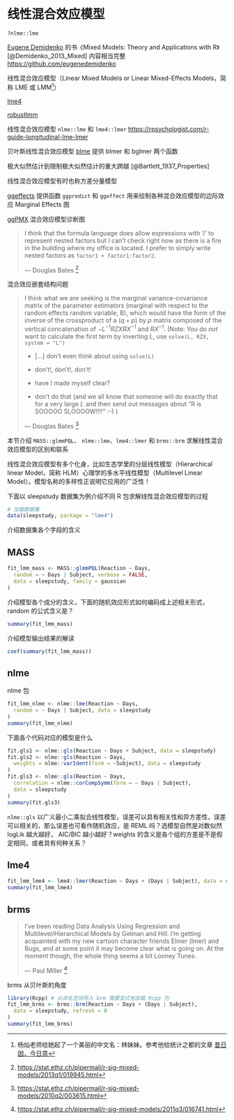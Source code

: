 # 线性混合效应模型 {#chap:linear-mixed-effects-models}

`?nlme::lme`

[Eugene Demidenko](https://www.eugened.org/) 的书《Mixed Models: Theory and Applications with R》[@Demidenko_2013_Mixed] 内容相当完整 <https://github.com/eugenedemidenko>

线性混合效应模型（Linear Mixed Models or Linear Mixed-Effects Models，简称 LME 或 LMM[^lin-meimei]）

[lme4](https://github.com/lme4/lme4/)

[robustlmm](https://github.com/kollerma/robustlmm)

线性混合效应模型 `nlme::lme` 和 `lme4::lmer` <https://rpsychologist.com/r-guide-longitudinal-lme-lmer>

贝叶斯线性混合效应模型 [blme](https://github.com/vdorie/blme) 提供 blmer 和 bglmer 两个函数



极大似然估计到限制极大似然估计的重大跨越 [@Bartlett_1937_Properties]

线性混合效应模型有时也称方差分量模型 

[ggeffects](https://github.com/strengejacke/ggeffects) 提供函数 `ggpredict` 和 `ggeffect` 用来绘制各种混合效应模型的边际效应 Marginal Effects 图

[ggPMX](https://github.com/ggPMXdevelopment/ggPMX) 混合效应模型诊断图

[^lin-meimei]: 杨灿老师给她起了一个美丽的中文名：林妹妹。参考他给统计之都的文章 [昔日因，今日意](https://cosx.org/2014/04/lmm-and-me)


> I think that the formula language does allow expressions with '/' to represent nested factors but I can't check right now as there is a fire in the building where my office is located. I prefer to simply write nested factors as `factor1 + factor1:factor2`.
>
>   --- Douglas Bates [^DB-help-2013]

[^DB-help-2013]: <https://stat.ethz.ch/pipermail/r-sig-mixed-models/2013q1/019945.html>


混合效应嵌套结构问题      

> I think what we are seeking is the marginal variance-covariance matrix of the parameter estimators (marginal with respect to the random effects random variable, B), which would have the form of the inverse of the crossproduct of a $(q+p)$ by $p$ matrix composed of the vertical concatenation of $-L^{-1}RZXRX^{-1}$ and $RX^{-1}$. (Note: You do *not* want to calculate the first term by inverting $L$, use `solve(L, RZX, system = "L")` 
>
> - [...] don't even think about using `solve(L)` 
> 
> - don't!, don't!, don't!
> 
> - have I made myself clear?
> 
> - don't do that (and we all know that someone will do exactly that for a very large $L$ and then send out messages about "R is SOOOOO SLOOOOW!!!!" :-) )
>
> --- Douglas Bates [^DB-help-2010]

[^DB-help-2010]: <https://stat.ethz.ch/pipermail/r-sig-mixed-models/2010q2/003615.html>


本节介绍 `MASS::glmmPQL`、 `nlme::lme`、`lme4::lmer` 和 `brms::brm` 求解线性混合效应模型的区别和联系

线性混合效应模型有多个化身，比如生态学里的分层线性模型（Hierarchical linear Model，简称 HLM）心理学的多水平线性模型（Multilevel Linear Model）。模型名称的多样性正说明它应用的广泛性！ 

下面以 sleepstudy 数据集为例介绍不同 R 包求解线性混合效应模型的过程

```r
# 加载数据集
data(sleepstudy, package = "lme4")
```

介绍数据集各个字段的含义

## MASS

```r
fit_lmm_mass <- MASS::glmmPQL(Reaction ~ Days,
  random = ~ Days | Subject, verbose = FALSE,
  data = sleepstudy, family = gaussian
)
```

介绍模型各个成分的含义，下面的随机效应形式如何编码成上述相关形式，random 的公式含义是？

```r
summary(fit_lmm_mass)
```

介绍模型输出结果的解读

```r
coef(summary(fit_lmm_mass))
```

## nlme

nlme 包

```r
fit_lmm_nlme <- nlme::lme(Reaction ~ Days,
  random = ~ Days | Subject, data = sleepstudy
)
summary(fit_lmm_nlme)
```

下面各个代码对应的模型是什么

```r
fit.gls1 <- nlme::gls(Reaction ~ Days + Subject, data = sleepstudy)
fit.gls2 <- nlme::gls(Reaction ~ Days,
  weights = nlme::varIdent(form = ~Subject), data = sleepstudy
)
fit.gls3 <- nlme::gls(Reaction ~ Days,
  correlation = nlme::corCompSymm(form = ~ Days | Subject), 
  data = sleepstudy
)
summary(fit.gls3)
```

`nlme::gls` 以广义最小二乘拟合线性模型，误差可以具有相关性和异方差性，误差可以相关的，那么误差也可看作随机效应，是 REML 吗？选模型自然是对数似然 logLik 越大越好， AIC/BIC 越小越好？weights 的含义是各个组的方差是不是假定相同，或者具有何种关系？

## lme4

```r
fit_lmm_lme4 <- lme4::lmer(Reaction ~ Days + (Days | Subject), data = sleepstudy)
summary(fit_lmm_lme4)
```

## brms

> I've been reading Data Analysis Using Regression and Multilevel/Hierarchical Models by Gelman and Hill. I'm getting acquainted with my new cartoon character friends Elmer (lmer) and Bugs, and at some point it may become clear what is going on. At the moment though, the whole thing seems a bit Looney Tunes.
> 
>   --- Paul Miller [^PM-help-2011]

[^PM-help-2011]: <https://stat.ethz.ch/pipermail/r-sig-mixed-models/2011q3/016741.html>

brms 从贝叶斯的角度

```r
library(Rcpp) # 从命名空间导入 brm 需要显式地加载 Rcpp 包
fit_lmm_brms <- brms::brm(Reaction ~ Days + (Days | Subject),
  data = sleepstudy, refresh = 0
)
summary(fit_lmm_brms)
```
